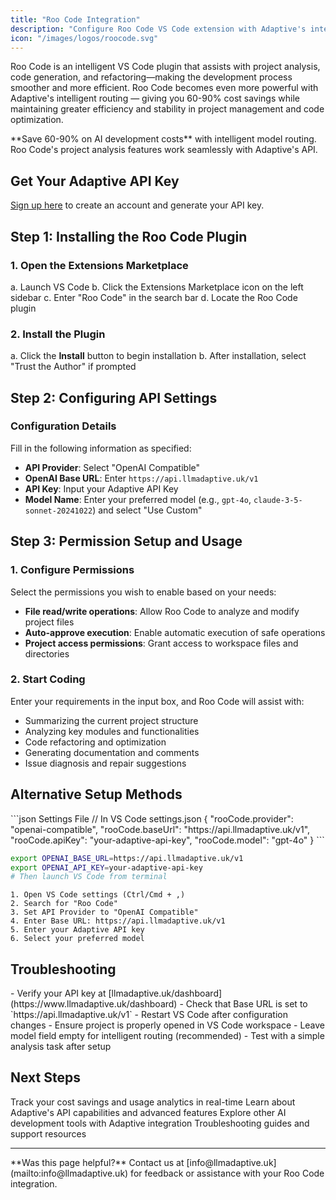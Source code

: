 ```yaml
---
title: "Roo Code Integration"
description: "Configure Roo Code VS Code extension with Adaptive's intelligent LLM routing for 60-90% cost savings"
icon: "/images/logos/roocode.svg"
---
```


Roo Code is an intelligent VS Code plugin that assists with project analysis, code generation, and refactoring—making the development process smoother and more efficient. Roo Code becomes even more powerful with Adaptive's intelligent routing — giving you 60-90% cost savings while maintaining greater efficiency and stability in project management and code optimization.

<Tip>
**Save 60-90% on AI development costs** with intelligent model routing. Roo Code's project analysis features work seamlessly with Adaptive's API.
</Tip>

## Get Your Adaptive API Key

[Sign up here](https://www.llmadaptive.uk/sign-up?redirect_url=/api-platform/orgs) to create an account and generate your API key.

## Step 1: Installing the Roo Code Plugin

### 1. Open the Extensions Marketplace
a. Launch VS Code
b. Click the Extensions Marketplace icon on the left sidebar
c. Enter "Roo Code" in the search bar
d. Locate the Roo Code plugin

### 2. Install the Plugin
a. Click the **Install** button to begin installation
b. After installation, select "Trust the Author" if prompted

## Step 2: Configuring API Settings

### Configuration Details
Fill in the following information as specified:

- **API Provider**: Select "OpenAI Compatible"
- **OpenAI Base URL**: Enter `https://api.llmadaptive.uk/v1`
- **API Key**: Input your Adaptive API Key
- **Model Name**: Enter your preferred model (e.g., `gpt-4o`, `claude-3-5-sonnet-20241022`) and select "Use Custom"

## Step 3: Permission Setup and Usage

### 1. Configure Permissions
Select the permissions you wish to enable based on your needs:

- **File read/write operations**: Allow Roo Code to analyze and modify project files
- **Auto-approve execution**: Enable automatic execution of safe operations
- **Project access permissions**: Grant access to workspace files and directories

### 2. Start Coding
Enter your requirements in the input box, and Roo Code will assist with:

- Summarizing the current project structure
- Analyzing key modules and functionalities
- Code refactoring and optimization
- Generating documentation and comments
- Issue diagnosis and repair suggestions

## Alternative Setup Methods

<CodeGroup>
```json Settings File
// In VS Code settings.json
{
  "rooCode.provider": "openai-compatible",
  "rooCode.baseUrl": "https://api.llmadaptive.uk/v1",
  "rooCode.apiKey": "your-adaptive-api-key",
  "rooCode.model": "gpt-4o"
}
```

```bash Environment Variables
export OPENAI_BASE_URL=https://api.llmadaptive.uk/v1
export OPENAI_API_KEY=your-adaptive-api-key
# Then launch VS Code from terminal
```

```text Manual Configuration
1. Open VS Code settings (Ctrl/Cmd + ,)
2. Search for "Roo Code"
3. Set API Provider to "OpenAI Compatible"
4. Enter Base URL: https://api.llmadaptive.uk/v1
5. Enter your Adaptive API key
6. Select your preferred model
```
</CodeGroup>

## Troubleshooting

<AccordionGroup>
<Accordion title="Connection Issues" icon="wifi-off">
- Verify your API key at [llmadaptive.uk/dashboard](https://www.llmadaptive.uk/dashboard)
- Check that Base URL is set to `https://api.llmadaptive.uk/v1`
- Restart VS Code after configuration changes
</Accordion>

<Accordion title="Project Analysis" icon="magnifying-glass">
- Ensure project is properly opened in VS Code workspace
- Leave model field empty for intelligent routing (recommended)
- Test with a simple analysis task after setup
</Accordion>
</AccordionGroup>

## Next Steps

<CardGroup cols={2}>
  <Card
    title="Monitor Usage & Savings"
    href="https://www.llmadaptive.uk/dashboard"
    icon="chart-line"
    cta="View Dashboard"
  >
    Track your cost savings and usage analytics in real-time
  </Card>
  <Card
    title="API Documentation"
    href="/api-reference/chat-completions"
    icon="book"
    cta="View API Docs"
  >
    Learn about Adaptive's API capabilities and advanced features
  </Card>
  <Card
    title="VS Code Extensions"
    href="/developer-tools/cline"
    icon="code"
    cta="More Tools"
  >
    Explore other AI development tools with Adaptive integration
  </Card>
  <Card
    title="Get Support"
    href="/troubleshooting"
    icon="life-ring"
    cta="Get Help"
  >
    Troubleshooting guides and support resources
  </Card>
</CardGroup>

---

<Note>
**Was this page helpful?** Contact us at [info@llmadaptive.uk](mailto:info@llmadaptive.uk) for feedback or assistance with your Roo Code integration.
</Note>